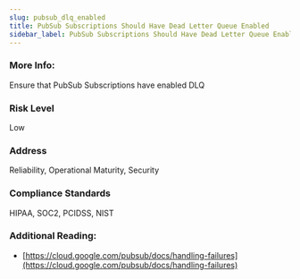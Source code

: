 ```yaml
---
slug: pubsub_dlq_enabled
title: PubSub Subscriptions Should Have Dead Letter Queue Enabled
sidebar_label: PubSub Subscriptions Should Have Dead Letter Queue Enabled
---
```


### More Info:

Ensure that PubSub Subscriptions have enabled DLQ

### Risk Level

Low

### Address

Reliability, Operational Maturity, Security

### Compliance Standards

HIPAA, SOC2, PCIDSS, NIST

### Additional Reading:

- [https://cloud.google.com/pubsub/docs/handling-failures](https://cloud.google.com/pubsub/docs/handling-failures) 

